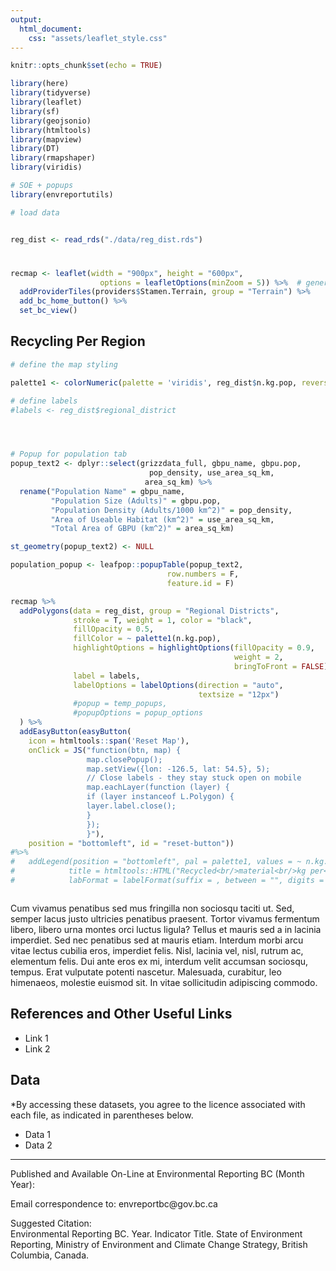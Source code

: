 ```yaml
---
output:
  html_document:
    css: "assets/leaflet_style.css"
---
```



```r

knitr::opts_chunk$set(echo = TRUE)

library(here)
library(tidyverse)
library(leaflet)
library(sf)
library(geojsonio)
library(htmltools)
library(mapview)
library(DT)
library(rmapshaper)
library(viridis)

# SOE + popups
library(envreportutils)

# load data 


reg_dist <- read_rds("./data/reg_dist.rds") 


```



# {.tabset .tabset-fade}

```r
recmap <- leaflet(width = "900px", height = "600px", 
                    options = leafletOptions(minZoom = 5)) %>%  # generate leaflet map
  addProviderTiles(providers$Stamen.Terrain, group = "Terrain") %>%
  add_bc_home_button() %>%
  set_bc_view()

```

## Recycling Per Region 
```r
# define the map styling

palette1 <- colorNumeric(palette = 'viridis', reg_dist$n.kg.pop, reverse = TRUE)

# define labels 
#labels <- reg_dist$regional_district




# Popup for population tab
popup_text2 <- dplyr::select(grizzdata_full, gbpu_name, gbpu.pop, 
                               pop_density, use_area_sq_km,
                              area_sq_km) %>% 
  rename("Population Name" = gbpu_name,
         "Population Size (Adults)" = gbpu.pop,
         "Population Density (Adults/1000 km^2)" = pop_density,
         "Area of Useable Habitat (km^2)" = use_area_sq_km,
         "Total Area of GBPU (km^2)" = area_sq_km) 

st_geometry(popup_text2) <- NULL 

population_popup <- leafpop::popupTable(popup_text2,
                                   row.numbers = F, 
                                   feature.id = F)

```


```r

recmap %>%
  addPolygons(data = reg_dist, group = "Regional Districts",
              stroke = T, weight = 1, color = "black",
              fillOpacity = 0.5,
              fillColor = ~ palette1(n.kg.pop),
              highlightOptions = highlightOptions(fillOpacity = 0.9,
                                                  weight = 2,
                                                  bringToFront = FALSE),
              label = labels,
              labelOptions = labelOptions(direction = "auto",
                                          textsize = "12px")
              #popup = temp_popups,
              #popupOptions = popup_options
  ) %>%
  addEasyButton(easyButton(
    icon = htmltools::span('Reset Map'),
    onClick = JS("function(btn, map) {
                 map.closePopup();
                 map.setView({lon: -126.5, lat: 54.5}, 5);
                 // Close labels - they stay stuck open on mobile
                 map.eachLayer(function (layer) {
                 if (layer instanceof L.Polygon) {
                 layer.label.close();
                 }
                 });
                 }"),
    position = "bottomleft", id = "reset-button")) 
#%>%
#   addLegend(position = "bottomleft", pal = palette1, values = ~ n.kg.pop,
#            title = htmltools::HTML("Recycled<br/>material<br/>kg per<br/>capita"),
#            labFormat = labelFormat(suffix = , between = "", digits = 3))



```

Cum vivamus penatibus sed mus fringilla non sociosqu taciti ut. Sed, semper lacus justo ultricies penatibus praesent. Tortor vivamus fermentum libero, libero urna montes orci luctus ligula? Tellus et mauris sed a in lacinia imperdiet. Sed nec penatibus sed at mauris etiam. Interdum morbi arcu vitae lectus cubilia eros, imperdiet felis. Nisl, lacinia vel, nisl, rutrum ac, elementum felis. Dui ante eros ex mi, interdum velit accumsan sociosqu, tempus. Erat vulputate potenti nascetur. Malesuada, curabitur, leo himenaeos, molestie euismod sit. In vitae sollicitudin adipiscing commodo.

## References and Other Useful Links

* Link 1
* Link 2

## Data

\*By accessing these datasets, you agree to the licence associated with each file, as indicated in parentheses below.

* Data 1
* Data 2

----

Published and Available On-Line at Environmental Reporting BC (Month Year):  
[](http://www.env.gov.bc.ca/soe)

Email correspondence to: envreportbc@gov.bc.ca

Suggested Citation:  
Environmental Reporting BC. Year. Indicator Title. State of Environment Reporting, Ministry of Environment and Climate Change Strategy, British Columbia, Canada.
